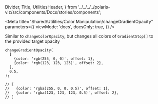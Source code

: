 
  Divider,
  Title,
  UtilitiesHeader,
} from '../../../../polaris-viz/src/components/Docs/stories/components';

<Meta
  title="Shared/Utilities/Color Manipulation/changeGradientOpacity"
  parameters={{
    viewMode: 'docs',
    docsOnly: true,
  }}
/>

<UtilitiesHeader />

<Title type="h3">
  <code>changeGradientOpacity()</code>
</Title>

Similar to `changeColorOpacity`, but changes all colors of `GradientStop[]` to
the provided target opacity

```tsx
changeGradientOpacity(
  [
    {color: 'rgb(255, 0, 0)', offset: 1},
    {color: 'rgb(123, 123, 123)', offset: 2},
  ],
  0.5,
);

// [
//   {color: 'rgba(255, 0, 0, 0.5)', offset: 1},
//   {color: 'rgba(123, 123, 123, 0.5)', offset: 2},
// ]
```
